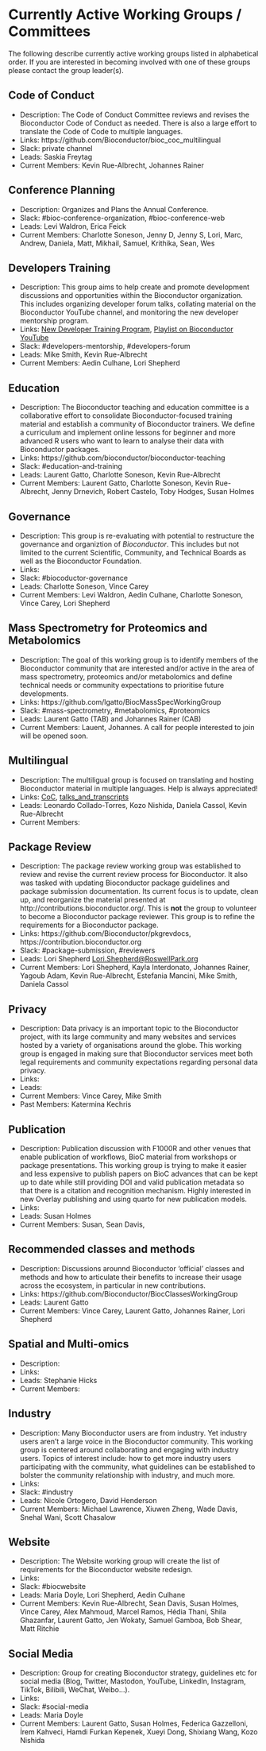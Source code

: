 # Currently Active Working Groups / Committees 

The following describe currently active working groups listed in alphabetical
order. If you are interested in becoming involved with one of these groups
please contact the group leader(s).


## Code of Conduct

- Description: The Code of Conduct Committee reviews and revises the
  Bioconductor Code of Conduct as needed. There is also a large effort to
  translate the Code of Code to multiple languages.
- Links: https://github.com/Bioconductor/bioc_coc_multilingual
- Slack: private channel
- Leads: Saskia Freytag
- Current Members: Kevin Rue-Albrecht, Johannes Rainer

## Conference Planning

- Description: Organizes and Plans the Annual Conference.
- Slack: #bioc-conference-organization, #bioc-conference-web
- Leads: Levi Waldron, Erica Feick
- Current Members: Charlotte Soneson, Jenny D, Jenny S, Lori, Marc, Andrew, Daniela, Matt, Mikhail, Samuel, Krithika, Sean, Wes


## Developers Training

- Description: This group aims to help create and promote development
  discussions and opportunities within the Bioconductor organization. This
  includes organizing developer forum talks, collating material on the
  Bioconductor YouTube channel, and monitoring the new developer mentorship
  program.
- Links: [New Developer Training Program](http://bioconductor.org/developers/new-developer-program/), [Playlist on Bioconductor YouTube](https://www.youtube.com/watch?v=CcJgcDy2qEI&list=PLdl4u5ZRDMQQLMupAtEzm2y4gUIUm_1n6)
- Slack: #developers-mentorship, #developers-forum
- Leads: Mike Smith, Kevin Rue-Albrecht
- Current Members: Aedin Culhane, Lori Shepherd

## Education

- Description: The Bioconductor teaching and education committee is a collaborative effort to consolidate Bioconductor-focused training material and establish a community of Bioconductor trainers. We define a curriculum and implement online lessons for beginner and more advanced R users who want to learn to analyse their data with Bioconductor packages.
- Links: https://github.com/bioconductor/bioconductor-teaching
- Slack: #education-and-training
- Leads: Laurent Gatto, Charlotte Soneson, Kevin Rue-Albrecht
- Current Members: Laurent Gatto, Charlotte Soneson, Kevin Rue-Albrecht, Jenny Drnevich, Robert Castelo, Toby Hodges, Susan Holmes

## Governance

- Description: This group is re-evaluating with potential to restructure the
  governance and organiztion of _Bioconductor_. This includes but not limited to
  the current Scientific, Community, and Technical Boards as well as the
  Bioconductor Foundation.
- Links:
- Slack: #biocoductor-governance
- Leads: Charlotte Soneson, Vince Carey
- Current Members: Levi Waldron, Aedin Culhane, Charlotte Soneson, Vince Carey, Lori Shepherd

## Mass Spectrometry for Proteomics and Metabolomics

- Description: The goal of this working group is to identify members of the
  Bioconductor community that are interested and/or active in the area of mass
  spectrometry, proteomics and/or metabolomics and define technical needs or
  community expectations to prioritise future developments.
- Links: https://github.com/lgatto/BiocMassSpecWorkingGroup
- Slack: #mass-spectrometry, #metabolomics, #proteomics
- Leads: Laurent Gatto (TAB) and Johannes Rainer (CAB) 
- Current Members: Lauent, Johannes. A call for people interested to join will
  be opened soon.

## Multilingual

- Description: The multiligual group is focused on translating and hosting
  Bioconductor material in multiple languages. Help is always appreciated!
- Links: [CoC](https://github.com/Bioconductor/bioc_coc_multilingual), [talks_and_transcripts](https://github.com/BioconductorBoards/CABWorkingGroups/tree/main/talks_and_transcripts)
- Leads: Leonardo Collado-Torres, Kozo Nishida, Daniela Cassol, Kevin Rue-Albrecht
- Current Members:

## Package Review

- Description: The package review working group was established to review and
revise the current review process for Bioconductor. It also was tasked with
updating Bioconductor package guidelines and package submission
documentation. Its current focus is to update, clean up, and reorganize the
material presented at http://contributions.bioconductor.org/. This is <b>not</b> the
group to volunteer to become a Bioconductor package reviewer. This group is to
refine the requirements for a Bioconductor package.
- Links: https://github.com/Bioconductor/pkgrevdocs, https://contribution.bioconductor.org
- Slack: #package-submission, #reviewers
- Leads: Lori Shepherd <Lori.Shepherd@RoswellPark.org>
- Current Members: Lori Shepherd, Kayla Interdonato, Johannes Rainer, Yagoub
Adam, Kevin Rue-Albrecht, Estefania Mancini, Mike Smith, Daniela Cassol

## Privacy

- Description: Data privacy is an important topic to the Bioconductor project, 
with its large community and many websites and services hosted by a variety of
organisations around the globe.  This working group is engaged in making sure 
that Bioconductor services meet both legal requirements and community 
expectations regarding personal data privacy.
- Links:
- Leads:
- Current Members: Vince Carey, Mike Smith
- Past Members: Katermina Kechris

## Publication

- Description: Publication discussion with F1000R and other venues that enable publication of workflows, BioC material from workshops or package presentations. This working group is trying to make it easier and less expensive to publish papers on BioC advances that can be kept up to date while still providing DOI and valid publication metadata so that there is a citation and recognition mechanism. Highly interested in new Overlay publishing and using quarto for new publication models.
- Links:
- Leads: Susan Holmes
- Current Members: Susan, Sean Davis,

## Recommended classes and methods

- Description: Discussions arounnd Bioconductor 'official' classes and methods and how to articulate their benefits to increase their usage across the ecosystem, in particular in new contributions.
- Links: https://github.com/Bioconductor/BiocClassesWorkingGroup
- Leads: Laurent Gatto 
- Current Members: Vince Carey, Laurent Gatto, Johannes Rainer, Lori Shepherd

## Spatial and Multi-omics

- Description:
- Links:
- Leads: Stephanie Hicks
- Current Members: 

## Industry

- Description: Many Bioconductor users are from industry. Yet industry users aren't a large voice in the Bioconductor community. This working group is centered around collaborating and engaging with industry users. Topics of interest include: how to get more industry users participating with the community, what guidelines can be established to bolster the community relationship with industry, and much more.
- Links:
- Slack: #industry
- Leads: Nicole Ortogero, David Henderson
- Current Members: Michael Lawrence, Xiuwen Zheng, Wade Davis, Snehal Wani, Scott Chasalow

## Website

- Description: The Website working group will create the list of requirements for the Bioconductor website redesign.
- Links: 
- Slack: #biocwebsite
- Leads: Maria Doyle, Lori Shepherd, Aedin Culhane 
- Current Members: Kevin Rue-Albrecht, Sean Davis, Susan Holmes, Vince Carey, Alex Mahmoud, Marcel Ramos, Hédia Thani, Shila Ghazanfar, Laurent Gatto, Jen Wokaty, Samuel Gamboa, Bob Shear, Matt Ritchie

## Social Media

- Description: Group for creating Bioconductor strategy, guidelines etc for social media (Blog, Twitter, Mastodon, YouTube, LinkedIn, Instagram, TikTok, Bilibili, WeChat, Weibo...).
- Links: 
- Slack: #social-media
- Leads: Maria Doyle
- Current Members: Laurent Gatto, Susan Holmes, Federica Gazzelloni, İrem Kahveci, Hamdi Furkan Kepenek, Xueyi Dong, Shixiang Wang, Kozo Nishida
